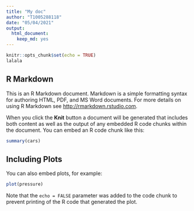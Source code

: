 ```yaml
---
title: "My doc"
author: "T1005288118"
date: "05/04/2021"
output:
  html_document: 
    keep_md: yes
---
```


```r
knitr::opts_chunk$set(echo = TRUE)
lalala
```

## R Markdown

This is an R Markdown document. Markdown is a simple formatting syntax for authoring HTML, PDF, and MS Word documents. For more details on using R Markdown see <http://rmarkdown.rstudio.com>.

When you click the **Knit** button a document will be generated that includes both content as well as the output of any embedded R code chunks within the document. You can embed an R code chunk like this:

```r
summary(cars)
```

## Including Plots

You can also embed plots, for example:

```r
plot(pressure)
```

Note that the `echo = FALSE` parameter was added to the code chunk to prevent printing of the R code that generated the plot.

